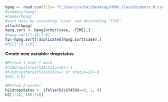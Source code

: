 ```r
hpog <- read.csv(file= "C:/Users/xchai/Desktop/HPOG_ClassStudents_R.csv", head=TRUE)
#summary(hpog)
#names(hpog)
#sort data by ascending 'case' and descending 'TIME'
attach(hpog)
hpog.sort <- hpog[order(case, -TIME),]
#hpog.sort[1:10,1:6]
h2<-hpog.sort[!duplicated(hpog.sort$case),]
#h2[1:10,1:6]
```

**Create new variable: dropstatus**
```r
#Method 1-didn't work.
#h2$dropstatus[h2$status=0]<-1
#h2$dropstatus[h2$status=1 or status=2]<-0
#h2[,1:6]

#Method 2-works!
h2$dropstatus <- ifelse(h2$STATUS==0, 1, 0)
h2[1:10, 100:110]
```
